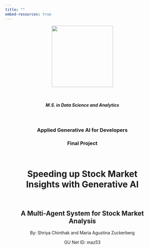 ```yaml
---
title: ""
embed-resources: true
---
```


<div style="width: 80%; margin: 0 auto; text-align: center;">
  <p align="center">
    <a href="https://analytics.georgetown.edu/?gclid=Cj0KCQjw06-oBhC6ARIsAGuzdw2b8lno5S_FrqNrX38C02mnTq05xgDy5yRhACR6s6sf4_ynWWezrFEaAhezEALw_wcB">
      <img src="../images/georgetown_logo.png" alt="" width="200">
    </a>
  </p>

  <br>

  <h5 style="text-align:center;"> M.S. in Data Science and Analytics </h5>

  <br>

  <h3 style="text-align:center;"> Applied Generative AI for Developers </h3>

  <h3 style="text-align:center;"> Final Project </h3>

  <br>


  <h1 style="text-align:center;"> Speeding up Stock Market Insights with Generative AI </h1>

  <br>

  <h2 style="text-align:center;"> A Multi-Agent System for Stock Market Analysis </h2>

  <p style="text-align:center;"> By: Shriya Chinthak and Maria Agustina Zuckerberg </p>
  <p align="center">
  GU Net ID: maz53
  </p>

</div>